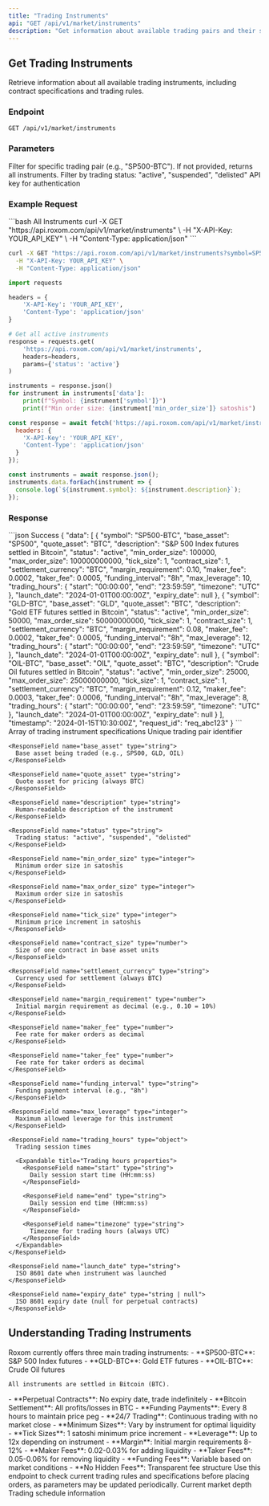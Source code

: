 ```yaml
---
title: "Trading Instruments"
api: "GET /api/v1/market/instruments"
description: "Get information about available trading pairs and their specifications"
---
```


## Get Trading Instruments

Retrieve information about all available trading instruments, including contract specifications and trading rules.

### Endpoint
```http
GET /api/v1/market/instruments
```

### Parameters

<ParamField query="symbol" type="string">
  Filter for specific trading pair (e.g., "SP500-BTC"). If not provided, returns all instruments.
</ParamField>

<ParamField query="status" type="string">
  Filter by trading status: "active", "suspended", "delisted"
</ParamField>

<ParamField header="X-API-Key" type="string" required>
  API key for authentication
</ParamField>

### Example Request

<RequestExample>
```bash All Instruments
curl -X GET "https://api.roxom.com/api/v1/market/instruments" \
  -H "X-API-Key: YOUR_API_KEY" \
  -H "Content-Type: application/json"
```

```bash Single Instrument
curl -X GET "https://api.roxom.com/api/v1/market/instruments?symbol=SP500-BTC" \
  -H "X-API-Key: YOUR_API_KEY" \
  -H "Content-Type: application/json"
```

```python Python
import requests

headers = {
    'X-API-Key': 'YOUR_API_KEY',
    'Content-Type': 'application/json'
}

# Get all active instruments
response = requests.get(
    'https://api.roxom.com/api/v1/market/instruments',
    headers=headers,
    params={'status': 'active'}
)

instruments = response.json()
for instrument in instruments['data']:
    print(f"Symbol: {instrument['symbol']}")
    print(f"Min order size: {instrument['min_order_size']} satoshis")
```

```javascript JavaScript
const response = await fetch('https://api.roxom.com/api/v1/market/instruments?status=active', {
  headers: {
    'X-API-Key': 'YOUR_API_KEY',
    'Content-Type': 'application/json'
  }
});

const instruments = await response.json();
instruments.data.forEach(instrument => {
  console.log(`${instrument.symbol}: ${instrument.description}`);
});
```
</RequestExample>

### Response

<ResponseExample>
```json Success
{
  "data": [
    {
      "symbol": "SP500-BTC",
      "base_asset": "SP500",
      "quote_asset": "BTC",
      "description": "S&P 500 Index futures settled in Bitcoin",
      "status": "active",
      "min_order_size": 100000,
      "max_order_size": 100000000000,
      "tick_size": 1,
      "contract_size": 1,
      "settlement_currency": "BTC",
      "margin_requirement": 0.10,
      "maker_fee": 0.0002,
      "taker_fee": 0.0005,
      "funding_interval": "8h",
      "max_leverage": 10,
      "trading_hours": {
        "start": "00:00:00",
        "end": "23:59:59",
        "timezone": "UTC"
      },
      "launch_date": "2024-01-01T00:00:00Z",
      "expiry_date": null
    },
    {
      "symbol": "GLD-BTC",
      "base_asset": "GLD",
      "quote_asset": "BTC", 
      "description": "Gold ETF futures settled in Bitcoin",
      "status": "active",
      "min_order_size": 50000,
      "max_order_size": 50000000000,
      "tick_size": 1,
      "contract_size": 1,
      "settlement_currency": "BTC",
      "margin_requirement": 0.08,
      "maker_fee": 0.0002,
      "taker_fee": 0.0005,
      "funding_interval": "8h",
      "max_leverage": 12,
      "trading_hours": {
        "start": "00:00:00",
        "end": "23:59:59",
        "timezone": "UTC"
      },
      "launch_date": "2024-01-01T00:00:00Z",
      "expiry_date": null
    },
    {
      "symbol": "OIL-BTC",
      "base_asset": "OIL",
      "quote_asset": "BTC",
      "description": "Crude Oil futures settled in Bitcoin",
      "status": "active",
      "min_order_size": 25000,
      "max_order_size": 25000000000,
      "tick_size": 1,
      "contract_size": 1,
      "settlement_currency": "BTC",
      "margin_requirement": 0.12,
      "maker_fee": 0.0003,
      "taker_fee": 0.0006,
      "funding_interval": "8h",
      "max_leverage": 8,
      "trading_hours": {
        "start": "00:00:00",
        "end": "23:59:59",
        "timezone": "UTC"
      },
      "launch_date": "2024-01-01T00:00:00Z",
      "expiry_date": null
    }
  ],
  "timestamp": "2024-01-15T10:30:00Z",
  "request_id": "req_abc123"
}
```
</ResponseExample>

<ResponseField name="data" type="array">
  Array of trading instrument specifications

  <Expandable title="Instrument properties">
    <ResponseField name="symbol" type="string">
      Unique trading pair identifier
    </ResponseField>
    
    <ResponseField name="base_asset" type="string">
      Base asset being traded (e.g., SP500, GLD, OIL)
    </ResponseField>
    
    <ResponseField name="quote_asset" type="string">
      Quote asset for pricing (always BTC)
    </ResponseField>
    
    <ResponseField name="description" type="string">
      Human-readable description of the instrument
    </ResponseField>
    
    <ResponseField name="status" type="string">
      Trading status: "active", "suspended", "delisted"
    </ResponseField>
    
    <ResponseField name="min_order_size" type="integer">
      Minimum order size in satoshis
    </ResponseField>
    
    <ResponseField name="max_order_size" type="integer">
      Maximum order size in satoshis
    </ResponseField>
    
    <ResponseField name="tick_size" type="integer">
      Minimum price increment in satoshis
    </ResponseField>
    
    <ResponseField name="contract_size" type="number">
      Size of one contract in base asset units
    </ResponseField>
    
    <ResponseField name="settlement_currency" type="string">
      Currency used for settlement (always BTC)
    </ResponseField>
    
    <ResponseField name="margin_requirement" type="number">
      Initial margin requirement as decimal (e.g., 0.10 = 10%)
    </ResponseField>
    
    <ResponseField name="maker_fee" type="number">
      Fee rate for maker orders as decimal
    </ResponseField>
    
    <ResponseField name="taker_fee" type="number">
      Fee rate for taker orders as decimal
    </ResponseField>
    
    <ResponseField name="funding_interval" type="string">
      Funding payment interval (e.g., "8h")
    </ResponseField>
    
    <ResponseField name="max_leverage" type="integer">
      Maximum allowed leverage for this instrument
    </ResponseField>
    
    <ResponseField name="trading_hours" type="object">
      Trading session times
      
      <Expandable title="Trading hours properties">
        <ResponseField name="start" type="string">
          Daily session start time (HH:mm:ss)
        </ResponseField>
        
        <ResponseField name="end" type="string">
          Daily session end time (HH:mm:ss)
        </ResponseField>
        
        <ResponseField name="timezone" type="string">
          Timezone for trading hours (always UTC)
        </ResponseField>
      </Expandable>
    </ResponseField>
    
    <ResponseField name="launch_date" type="string">
      ISO 8601 date when instrument was launched
    </ResponseField>
    
    <ResponseField name="expiry_date" type="string | null">
      ISO 8601 expiry date (null for perpetual contracts)
    </ResponseField>
  </Expandable>
</ResponseField>

## Understanding Trading Instruments

<AccordionGroup>
  <Accordion title="Available Instruments">
    Roxom currently offers three main trading instruments:
    - **SP500-BTC**: S&P 500 Index futures
    - **GLD-BTC**: Gold ETF futures  
    - **OIL-BTC**: Crude Oil futures
    
    All instruments are settled in Bitcoin (BTC).
  </Accordion>

  <Accordion title="Contract Specifications">
    - **Perpetual Contracts**: No expiry date, trade indefinitely
    - **Bitcoin Settlement**: All profits/losses in BTC
    - **Funding Payments**: Every 8 hours to maintain price peg
    - **24/7 Trading**: Continuous trading with no market close
  </Accordion>

  <Accordion title="Size and Pricing">
    - **Minimum Sizes**: Vary by instrument for optimal liquidity
    - **Tick Sizes**: 1 satoshi minimum price increment
    - **Leverage**: Up to 12x depending on instrument
    - **Margin**: Initial margin requirements 8-12%
  </Accordion>

  <Accordion title="Fee Structure">
    - **Maker Fees**: 0.02-0.03% for adding liquidity
    - **Taker Fees**: 0.05-0.06% for removing liquidity
    - **Funding Fees**: Variable based on market conditions
    - **No Hidden Fees**: Transparent fee structure
  </Accordion>
</AccordionGroup>

<Tip>
Use this endpoint to check current trading rules and specifications before placing orders, as parameters may be updated periodically.
</Tip>

<CardGroup cols={2}>
  <Card
    title="Order Book"
    icon="layer-group"
    href="/api/api-reference/market-data/orderbook"
  >
    Current market depth
  </Card>
  <Card
    title="Trading Calendars"
    icon="calendar"
    href="/api/api-reference/market-data/calendars"
  >
    Trading schedule information
  </Card>
</CardGroup>